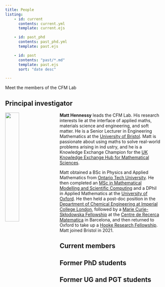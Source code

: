 ```yaml
---
title: People
listing:
    - id: current
      contents: current.yml   
      template: current.ejs

    - id: past_phd
      contents: past_phd.yml
      template: past.ejs

    - id: past
      contents: "past/*.md"
      template: past.ejs
      sort: "date desc"

---
```

Meet the members of the CFM Lab

## Principal investigator
<!-- :::{layout="[1, 3]"} -->

<img src="/assets/img/group/matt2.jpg" style="float: left; width:30%; padding: 0px 5% 0px 0px">

**Matt Hennessy** leads the CFM Lab. His research interests lie at the interface
of applied maths, materials science and engineering, and soft matter. He is a Senior Lecturer in Engineering Mathematics at the [University of Bristol](https://www.bristol.ac.uk/).
Matt is passionate about using maths to solve real-world problems arising in ind ustry, and he is 
a Knowledge Exchange Champion for the [UK Knowledge Exchange Hub for Mathematical Sciences](https://www.kehubmaths.co.uk/).

Matt obtained a BSc in Physics and Applied Mathematics from [Ontario Tech University](https://ontariotechu.ca).  He then completed an [MSc in 
Mathematical Modelling and Scientific Computing](https://www.maths.ox.ac.uk/study-here/postgraduate-study/msc-courses/msc-mathematical-modelling-and-scientific-computing) and a DPhil in 
Applied Mathematics at the 
[University of Oxford](https://www.maths.ox.ac.uk).  He then held a 
post-doc position in 
the [Department of Chemical Engineering at Imperial College London](https://www.imperial.ac.uk/chemical-engineering), followed by a 
[Marie Curie-Skłodowska Fellowship](https://marie-sklodowska-curie-actions.ec.europa.eu/actions/postdoctoral-fellowships) at the [Centre de Recerca Matematica](http://www.crm.cat) in Barcelona, and then returned to Oxford to take
up a [Hooke Research Fellowship](https://www.maths.ox.ac.uk/people/research-fellowship-programmes/hooke-and-titchmarsh-fellowships).  Matt joined Bristol in 2021.



## Current members

:::{#current}
:::

## Former PhD students
:::{#past_phd}
:::

## Former UG and PGT students
:::{#past}
:::